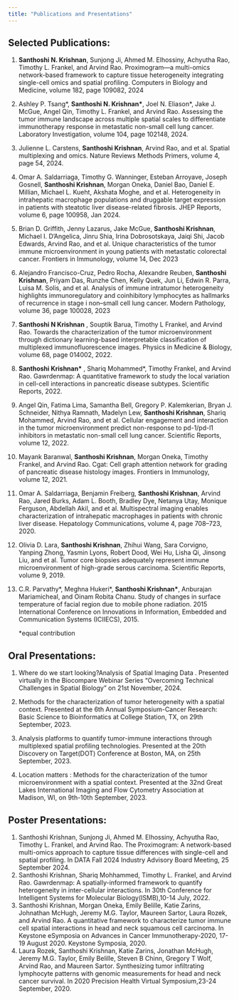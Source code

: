 ```yaml
---
title: "Publications and Presentations"
---
```


## Selected Publications:

1.  **Santhoshi N. Krishnan**, Sunjong Ji, Ahmed M. Elhossiny, Achyutha Rao, Timothy L. Frankel, and Arvind Rao. Proximogram—a multi-omics network-based framework to capture tissue heterogeneity integrating single-cell omics and spatial profiling. Computers in Biology and Medicine, volume 182, page 109082, 2024

2.  Ashley P. Tsang\*, **Santhoshi N. Krishnan\***, Joel N. Eliason\*, Jake J. McGue, Angel Qin, Timothy L. Frankel, and Arvind Rao. Assessing the tumor immune landscape across multiple spatial scales to differentiate immunotherapy response in metastatic non-small cell lung cancer. Laboratory Investigation, volume 104, page 102148, 2024.

3.  Julienne L. Carstens, **Santhoshi Krishnan**, Arvind Rao, and et al. Spatial multiplexing and omics. Nature Reviews Methods Primers, volume 4, page 54, 2024.

4.  Omar A. Saldarriaga, Timothy G. Wanninger, Esteban Arroyave, Joseph Gosnell, **Santhoshi Krishnan**, Morgan Oneka, Daniel Bao, Daniel E. Millian, Michael L. Kueht, Akshata Moghe, and et al. Heterogeneity in intrahepatic macrophage populations and druggable target expression in patients with steatotic liver disease-related fibrosis. JHEP Reports, volume 6, page 100958, Jan 2024.

5.  Brian D. Griffith, Jenny Lazarus, Jake McGue, **Santhoshi Krishnan**, Michael I. D'Angelica, Jinru Shia, Irina Dobrosotskaya, Jaiqi Shi, Jacob Edwards, Arvind Rao, and et al. Unique characteristics of the tumor immune microenvironment in young patients with metastatic colorectal cancer. Frontiers in Immunology, volume 14, Dec 2023

6.  Alejandro Francisco-Cruz, Pedro Rocha, Alexandre Reuben, **Santhoshi Krishnan**, Priyam Das, Runzhe Chen, Kelly Quek, Jun Li, Edwin R. Parra, Luisa M. Solis, and et al. Analysis of immune intratumor heterogeneity highlights immunoregulatory and coinhibitory lymphocytes as hallmarks\
    of recurrence in stage i non--small cell lung cancer. Modern Pathology, volume 36, page 100028, 2023

7.  **Santhoshi N Krishnan** , Souptik Barua, Timothy L Frankel, and Arvind Rao. Towards the characterization of the tumor microenvironment through dictionary learning-based interpretable classification of multiplexed immunofluorescence images. Physics in Medicine & Biology, volume 68, page 014002, 2022.

8.  **Santhoshi Krishnan\*** , Shariq Mohammed\*, Timothy Frankel, and Arvind Rao. Gawrdenmap: A quantitative framework to study the local variation in cell-cell interactions in pancreatic disease subtypes. Scientific Reports, 2022.

9.  Angel Qin, Fatima Lima, Samantha Bell, Gregory P. Kalemkerian, Bryan J. Schneider, Nithya Ramnath, Madelyn Lew, **Santhoshi Krishnan**, Shariq Mohammed, Arvind Rao, and et al. Cellular engagement and interaction in the tumor microenvironment predict non-response to pd-1/pd-l1 inhibitors in metastatic non-small cell lung cancer. Scientific Reports, volume 12, 2022.

10. Mayank Baranwal, **Santhoshi Krishnan**, Morgan Oneka, Timothy Frankel, and Arvind Rao. Cgat: Cell graph attention network for grading of pancreatic disease histology images. Frontiers in Immunology, volume 12, 2021.

11. Omar A. Saldarriaga, Benjamin Freiberg, **Santhoshi Krishnan**, Arvind Rao, Jared Burks, Adam L. Booth, Bradley Dye, Netanya Utay, Monique Ferguson, Abdellah Akil, and et al. Multispectral imaging enables characterization of intrahepatic macrophages in patients with chronic liver disease. Hepatology Communications, volume 4, page 708--723, 2020.

12. Olivia D. Lara, **Santhoshi Krishnan**, Zhihui Wang, Sara Corvigno, Yanping Zhong, Yasmin Lyons, Robert Dood, Wei Hu, Lisha Qi, Jinsong Liu, and et al. Tumor core biopsies adequately represent immune microenvironment of high-grade serous carcinoma. Scientific Reports, volume 9, 2019.

13. C.R. Parvathy\*, Meghna Hukeri\*, **Santhoshi Krishnan\***, Anburajan Mariamicheal, and Oinam Robita Chanu. Study of changes in surface temperature of facial region due to mobile phone radiation. 2015 International Conference on Innovations in Information, Embedded and Communication Systems (ICIIECS), 2015.

    \*equal contribution

## Oral Presentations:

1.  Where do we start looking?Analysis of Spatial Imaging Data . Presented virtually in the Biocompare Webinar Series "Overcoming Technical Challenges in Spatial Biology" on 21st November, 2024.

2.  Methods for the characterization of tumor heterogeneity with a spatial context. Presented at the 6th Annual Symposium-Cancer Research: Basic Science to Bioinformatics at College Station, TX, on 29th September, 2023.

3.  Analysis platforms to quantify tumor-immune interactions through multiplexed spatial profiling technologies. Presented at the 20th Discovery on Target(DOT) Conference at Boston, MA, on 25th September, 2023.

4.  Location matters : Methods for the characterization of the tumor microenvironment with a spatial context. Presented at the 32nd Great Lakes International Imaging and Flow Cytometry Association at Madison, WI, on 9th-10th September, 2023.

## Poster Presentations:

1.  Santhoshi Krishnan, Sunjong Ji, Ahmed M. Elhossiny, Achyutha Rao, Timothy L. Frankel, and Arvind Rao. The Proximogram: A network-based multi-omics approach to capture tissue differences with single-cell and spatial profiling. In DATA Fall 2024 Industry Advisory Board Meeting, 25 September 2024.
2.  Santhoshi Krishnan, Shariq Mohhammed, Timothy L. Frankel, and Arvind Rao. Gawrdenmap: A spatially-informed framework to quantify heterogeneity in inter-cellular interactions. In 30th Conference for Intelligent Systems for Molecular Biology(ISMB),10-14 July, 2022.
3.  Santhoshi Krishnan, Morgan Oneka, Emily Belille, Katie Zarins, Johnathan McHugh, Jeremy M.G. Taylor, Maureen Sartor, Laura Rozek, and Arvind Rao. A quantitative framework to characterize tumor immune cell spatial interactions in head and neck squamous cell carcinoma. In Keystone eSymposia on Advances in Cancer Immunotherapy-2020, 17-19 August 2020. Keystone Symposia, 2020.
4.  Laura Rozek, Santhoshi Krishnan, Katie Zarins, Jonathan McHugh, Jeremy M.G. Taylor, Emily Belille, Steven B Chinn, Gregory T Wolf, Arvind Rao, and Maureen Sartor. Synthesizing tumor infiltrating lymphocyte patterns with genomic measurements for head and neck cancer survival. In 2020 Precision Health Virtual Symposium,23-24 September, 2020.
